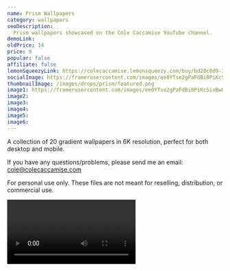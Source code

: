 ```yaml
---
name: Prism Wallpapers
category: wallpapers
seoDescription:
  Prism wallpapers showcased on the Cole Caccamise YouTube channel.
demoLink:
oldPrice: 14
price: 9
popular: false
affiliate: false
lemonSqueezyLink: https://colecaccamise.lemonsqueezy.com/buy/bd20c0d9-3f33-4656-a6c4-300f704a49d5
socialImage: https://framerusercontent.com/images/ee0YTse2gPaFdBi0PiKcSixBwUQ.png?scale-down-to=1024
thumbnailImage: /images/drops/prism/featured.png
image1: https://framerusercontent.com/images/ee0YTse2gPaFdBi0PiKcSixBwUQ.png?scale-down-to=1024
image2:
image3:
image4:
image5:
image6:
---
```


A collection of 20 gradient wallpapers in 6K resolution, perfect for both
desktop and mobile.

If you have any questions/problems, please send me an email:
cole@colecaccamise.com

For personal use only. These files are not meant for reselling, distribution, or
commercial use.

<Video url='https://youtu.be/WLwLxkpc4Hs' />
